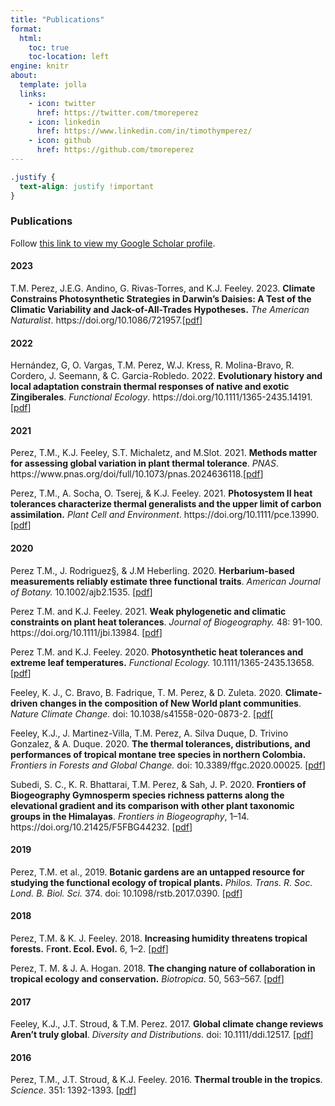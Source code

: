 ```yaml
---
title: "Publications"
format:
  html:
    toc: true
    toc-location: left
engine: knitr
about:
  template: jolla
  links:
    - icon: twitter
      href: https://twitter.com/tmoreperez
    - icon: linkedin
      href: https://www.linkedin.com/in/timothymperez/
    - icon: github
      href: https://github.com/tmoreperez
---
```


```css
.justify {
  text-align: justify !important
}
```


::: justify
### Publications

Follow [this link to view my Google Scholar profile](https://scholar.google.co.uk/citations?hl=en&pli=1&user=aLlJm_MAAAAJ).

#### 2023

T.M. Perez, J.E.G. Andino, G. Rivas-Torres, and K.J. Feeley. 2023. **Climate Constrains Photosynthetic Strategies in Darwin's Daisies: A Test of the Climatic Variability and Jack-of-All-Trades Hypotheses.** *The American Naturalist*. https://doi.org/10.1086/721957.\[[pdf](https://github.com/tmoreperez/pdfs/blob/main/Perez.etal.2023.Climate%20Constrains%20Photosynthetic%20Strategies%20in%20Darwin%E2%80%99sDaisies-%20A%20Test%20of%20the%20Climatic%20Variabilityand%20Jack-of-All-Trades%20Hypotheses.jpg.pdf)\]

#### 2022

Hernández, G, O. Vargas, T.M. Perez, W.J. Kress, R. Molina-Bravo, R. Cordero, J. Seemann, & C. Garcia-Robledo. 2022. **Evolutionary history and local adaptation constrain thermal responses of native and exotic Zingiberales**. *Functional Ecology*. https://doi.org/10.1111/1365-2435.14191.\[[pdf](https://github.com/tmoreperez/pdfs/commit/cf446450e7bc8c229f982f8b3a71e2421aef9586)\]

#### 2021

Perez, T.M., K.J. Feeley, S.T. Michaletz, and M.Slot. 2021. **Methods matter for assessing global variation in plant thermal tolerance**. *PNAS*. https://www.pnas.org/doi/full/10.1073/pnas.2024636118.\[[pdf](https://github.com/tmoreperez/pdfs/blob/main/Perez%20et%20al.%20-%202021%20-%20Methods%20matter%20for%20assessing%20global%20variation%20in%20plant%20thermal%20tolerance.pdf)\]

Perez, T.M., A. Socha, O. Tserej, & K.J. Feeley. 2021. **Photosystem II heat tolerances characterize thermal generalists and the upper limit of carbon assimilation.** *Plant Cell and Environment*. https://doi.org/10.1111/pce.13990.\[[pdf](https://github.com/tmoreperez/pdfs/blob/main/Perez%20et%20al.%20-%202021%20-%20Photosystem%20II%20heat%20tolerances%20characterize%20thermal%20generalists%20and%20the%20upper%20limit%20of%20carbon%20assimilation.pdf)\]

#### 2020

Perez T.M., J. Rodriguez§, & J.M Heberling. 2020. **Herbarium-based measurements reliably estimate three functional traits**. *American Journal of Botany.* 10.1002/ajb2.1535. \[[pdf](https://github.com/tmoreperez/pdfs/blob/main/Perez.etal.2020.Herbarium-based%20measurements%20reliably%20estimate%20three%20functional%20traits.pdf)\]

Perez T.M. and K.J. Feeley. 2021. **Weak phylogenetic and climatic constraints on plant heat tolerances**. *Journal of Biogeography.* 48: 91-100. https://doi.org/10.1111/jbi.13984. \[[pdf](https://github.com/tmoreperez/pdfs/blob/main/Perez.and.Feeley.2021.Weak%20phylogenetic%20and%20signal.pdf)\]

Perez T.M. and K.J. Feeley. 2020. **Photosynthetic heat tolerances and extreme leaf temperatures.** *Functional Ecology.* 10.1111/1365-2435.13658. \[[pdf](https://github.com/tmoreperez/pdfs/blob/main/Perez%26Feeley.2020.Functional.Ecology.pdf)\]

Feeley, K. J., C. Bravo, B. Fadrique, T. M. Perez, & D. Zuleta. 2020. **Climate-driven changes in the composition of New World plant communities**. *Nature Climate Change.* doi: 10.1038/s41558-020-0873-2. \[[pdf](https://github.com/tmoreperez/pdfs/blob/main/Feeley.etal.2020.Nature.Climate.Change.pdf)\[

Feeley, K.J., J. Martinez-Villa, T.M. Perez, A. Silva Duque, D. Trivino Gonzalez, & A. Duque. 2020. **The thermal tolerances, distributions, and performances of tropical montane tree species in northern Colombia.** *Frontiers in Forests and Global Change.* doi: 10.3389/ffgc.2020.00025. \[[pdf](https://github.com/tmoreperez/pdfs/blob/main/Feeley%20et%20al.%20-%202020%20-%20The%20thermal%20tolerances%2Cdistributions%20%2Cand%20performances%20of%20tropical%20montane%20tree%20species.pdf)\]

Subedi, S. C., K. R. Bhattarai, T.M. Perez, & Sah, J. P. 2020. **Frontiers of Biogeography Gymnosperm species richness patterns along the elevational gradient and its comparison with other plant taxonomic groups in the Himalayas**. *Frontiers in Biogeography*, 1--14. https://doi.org/10.21425/F5FBG44232. \[[pdf](https://github.com/tmoreperez/pdfs/blob/main/Subedietal.2020-GymnospermsrichnessalongelevationalgradientsinHimalayas.pdf)\]

#### 2019

Perez, T.M. et al., 2019. **Botanic gardens are an untapped resource for studying the functional ecology of tropical plants.** *Philos. Trans. R. Soc. Lond. B. Biol. Sci.* 374. doi: 10.1098/rstb.2017.0390. \[[pdf](https://github.com/tmoreperez/pdfs/blob/main/Perez%20et%20al.%20-%202019%20-%20Botanic%20gardens%20are%20an%20untapped%20resource%20for%20studying%20the%20functional%20ecology%20of%20tropical%20plants.pdf)\]

#### 2018

Perez, T.M. & K. J. Feeley. 2018. **Increasing humidity threatens tropical forests.** F**ront. Ecol. Evol.** 6, 1--2. \[[pdf](https://github.com/tmoreperez/pdfs/blob/main/Perez%20and%20feeley.2018.humidty%20threatens%20tropics.pdf)\]

Perez, T. M. & J. A. Hogan. 2018. **The changing nature of collaboration in tropical ecology and conservation.** *Biotropica*. 50, 563--567. \[[pdf](https://github.com/tmoreperez/pdfs/blob/main/Perez%20-%202018%20-%20The%20changing%20nature%20of%20collaboration%20in%20tropical%20ecology%20and%20conservation.pdf)\]

#### 2017

Feeley, K.J., J.T. Stroud, & T.M. Perez. 2017. **Global climate change reviews Aren't truly global**. *Diversity and Distributions.* doi: 10.1111/ddi.12517. \[[pdf](https://github.com/tmoreperez/pdfs/blob/main/Perez%2C%20Stroud%2C%20Feeley%20-%202016%20-%20Thermal%20trouble%20in%20the%20tropics.pdf)\]

#### 2016

Perez, T.M., J.T. Stroud, & K.J. Feeley. 2016. **Thermal trouble in the tropics**. *Science*. 351: 1392-1393. \[[pdf](https://github.com/tmoreperez/pdfs/blob/main/Perez%2C%20Stroud%2C%20Feeley%20-%202016%20-%20Thermal%20trouble%20in%20the%20tropics.pdf)\]
:::
